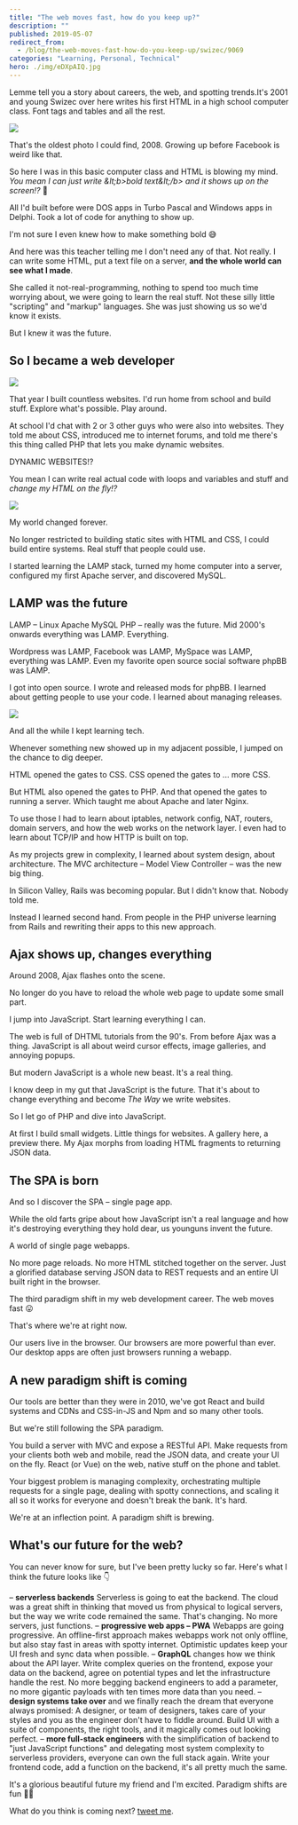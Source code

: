 ```yaml
---
title: "The web moves fast, how do you keep up?"
description: ""
published: 2019-05-07
redirect_from:
  - /blog/the-web-moves-fast-how-do-you-keep-up/swizec/9069
categories: "Learning, Personal, Technical"
hero: ./img/eDXpAIQ.jpg
---
```


Lemme tell you a story about careers, the web, and spotting trends.It's 2001 and young Swizec over here writes his first HTML in a high school computer class. Font tags and tables and all the rest.

![](./img/eDXpAIQ.jpg)

That's the oldest photo I could find, 2008. Growing up before Facebook is weird like that.

So here I was in this basic computer class and HTML is blowing my mind. _You mean I can just write &amp;lt;b>bold text&amp;lt;/b> and it shows up on the screen!?_ 🤯

All I'd built before were DOS apps in Turbo Pascal and Windows apps in Delphi. Took a lot of code for anything to show up.

I'm not sure I even knew how to make something bold 😅

And here was this teacher telling me I don't need any of that. Not really. I can write some HTML, put a text file on a server, **and the whole world can see what I made**.

She called it not-real-programming, nothing to spend too much time worrying about, we were going to learn the real stuff. Not these silly little "scripting" and "markup" languages. She was just showing us so we'd know it exists.

But I knew it was the future.

## So I became a web developer

![](./img/system-files-5464be-25342b82b69f000b5c-h_1024,dpr_2-pjpjdabomb_4u2cGIFSconstruction.gif)

That year I built countless websites. I'd run home from school and build stuff. Explore what's possible. Play around.

At school I'd chat with 2 or 3 other guys who were also into websites. They told me about CSS, introduced me to internet forums, and told me there's this thing called PHP that lets you make dynamic websites.

DYNAMIC WEBSITES!?

You mean I can write real actual code with loops and variables and stuff and _change my HTML on the fly!?_

![](./img/media-xB1RqLGoBNh3W-giphy.gif)

My world changed forever.

No longer restricted to building static sites with HTML and CSS, I could build entire systems. Real stuff that people could use.

I started learning the LAMP stack, turned my home computer into a server, configured my first Apache server, and discovered MySQL.

## LAMP was the future

LAMP – Linux Apache MySQL PHP – really was the future. Mid 2000's onwards everything was LAMP. Everything.

Wordpress was LAMP, Facebook was LAMP, MySpace was LAMP, everything was LAMP. Even my favorite open source social software phpBB was LAMP.

I got into open source. I wrote and released mods for phpBB. I learned about getting people to use your code. I learned about managing releases.

![](./img/vA7WjXd.png)

And all the while I kept learning tech.

Whenever something new showed up in my adjacent possible, I jumped on the chance to dig deeper.

HTML opened the gates to CSS. CSS opened the gates to ... more CSS.

But HTML also opened the gates to PHP. And that opened the gates to running a server. Which taught me about Apache and later Nginx.

To use those I had to learn about iptables, network config, NAT, routers, domain servers, and how the web works on the network layer. I even had to learn about TCP/IP and how HTTP is built on top.

As my projects grew in complexity, I learned about system design, about architecture. The MVC architecture – Model View Controller – was the new big thing.

In Silicon Valley, Rails was becoming popular. But I didn't know that. Nobody told me.

Instead I learned second hand. From people in the PHP universe learning from Rails and rewriting their apps to this new approach.

## Ajax shows up, changes everything

Around 2008, Ajax flashes onto the scene.

No longer do you have to reload the whole web page to update some small part.

I jump into JavaScript. Start learning everything I can.

The web is full of DHTML tutorials from the 90's. From before Ajax was a thing. JavaScript is all about weird cursor effects, image galleries, and annoying popups.

But modern JavaScript is a whole new beast. It's a real thing.

I know deep in my gut that JavaScript is the future. That it's about to change everything and become _The Way_ we write websites.

So I let go of PHP and dive into JavaScript.

At first I build small widgets. Little things for websites. A gallery here, a preview there. My Ajax morphs from loading HTML fragments to returning JSON data.

## The SPA is born

And so I discover the SPA – single page app.

While the old farts gripe about how JavaScript isn't a real language and how it's destroying everything they hold dear, us younguns invent the future.

A world of single page webapps.

No more page reloads. No more HTML stitched together on the server. Just a glorified database serving JSON data to REST requests and an entire UI built right in the browser.

The third paradigm shift in my web development career. The web moves fast 😛

That's where we're at right now.

Our users live in the browser. Our browsers are more powerful than ever. Our desktop apps are often just browsers running a webapp.

## A new paradigm shift is coming

Our tools are better than they were in 2010, we've got React and build systems and CDNs and CSS-in-JS and Npm and so many other tools.

But we're still following the SPA paradigm.

You build a server with MVC and expose a RESTful API. Make requests from your clients both web and mobile, read the JSON data, and create your UI on the fly. React (or Vue) on the web, native stuff on the phone and tablet.

Your biggest problem is managing complexity, orchestrating multiple requests for a single page, dealing with spotty connections, and scaling it all so it works for everyone and doesn't break the bank. It's hard.

We're at an inflection point. A paradigm shift is brewing.

## What's our future for the web?

You can never know for sure, but I've been pretty lucky so far. Here's what I think the future looks like 👇

– **serverless backends** Serverless is going to eat the backend. The cloud was a great shift in thinking that moved us from physical to logical servers, but the way we write code remained the same. That's changing. No more servers, just functions. – **progressive web apps – PWA** Webapps are going progressive. An offline-first approach makes webapps work not only offline, but also stay fast in areas with spotty internet. Optimistic updates keep your UI fresh and sync data when possible. – **GraphQL** changes how we think about the API layer. Write complex queries on the frontend, expose your data on the backend, agree on potential types and let the infrastructure handle the rest. No more begging backend engineers to add a parameter, no more gigantic payloads with ten times more data than you need. – **design systems take over** and we finally reach the dream that everyone always promised: A designer, or team of designers, takes care of your styles and you as the engineer don't have to fiddle around. Build UI with a suite of components, the right tools, and it magically comes out looking perfect. – **more full-stack engineers** with the simplification of backend to "just JavaScript functions" and delegating most system complexity to serverless providers, everyone can own the full stack again. Write your frontend code, add a function on the backend, it's all pretty much the same.

It's a glorious beautiful future my friend and I'm excited. Paradigm shifts are fun 🏄‍♀️

What do you think is coming next? [tweet me](https://twitter.com/swizec).
